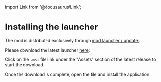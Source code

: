 ﻿import Link from '@docusaurus/Link';

# Installing the launcher

The mod is distributed exclusively through [mod launcher / updater](https://github.com/descatal/ModdedBoost).

Please download the latest launcher [here](https://github.com/descatal/ModdedBoost/releases/latest):

Click on the `.msi` file link under the "Assets" section of the latest release to start the download.

Once the download is complete, open the file and install the application.
